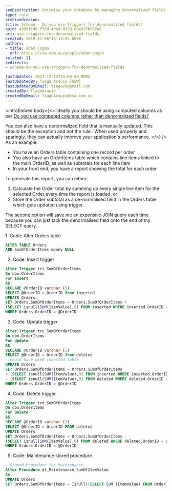 ```yaml
---
seoDescription: Optimize your database by managing denormalized fields with triggers to enhance query performance.
type: rule
archivedreason:
title: Schema - Do you use triggers for denormalized fields?
guid: 4385ff40-f78d-4d6d-8328-604927b807a8
uri: use-triggers-for-denormalized-fields
created: 2019-11-06T18:13:05.000Z
authors:
- title: Adam Cogan
  url: https://ssw.com.au/people/adam-cogan
related: []
redirects:
- schema-do-you-use-triggers-for-denormalized-fields

lastUpdated: 2023-12-13T23:00:00.000Z
lastUpdatedBy: Tiago Araújo [SSW]
lastUpdatedByEmail: tiagov8@gmail.com
createdBy: TiagoAraujo
createdByEmail: TiagoAraujo@ssw.com.au
---
```


<introEmbed
  body={<>
Ideally you should be using computed columns as per [Do you use computed columns rather than denormalized fields?](/use-computed-columns-rather-than-denormalized-fields)

You can also have a denormalized field that is manually updated. This should be the exception and not the rule.  When used properly and sparingly, they can actually improve your application's performance.
  </>}
/>
As an example:

* You have an Orders table containing one record per order
* You also have an OrderItems table which contains line items linked to the main OrderID, as well as subtotals for each line item
* In your front end, you have a report showing the total for each order

To generate this report, you can either:

1. Calculate the Order total by summing up every single line item for the selected Order every time the report is loaded, or
2. Store the Order subtotal as a de-normalised field in the Orders table which gets updated using trigger.

The second option will save me an expensive JOIN query each time because you can just tack the denormalised field onto the end of my SELECT query.

1. Code: Alter Orders table

```sql
ALTER TABLE Orders
ADD SumOfOrderItems money NULL
```

2. Code: Insert trigger

```sql
Alter Trigger tri_SumOfOrderItems
On dbo.OrderItems
For Insert
AS
DECLARE @OrderID varchar (5)
SELECT @OrderID = OrderID from inserted
UPDATE Orders
SET Orders.SumOfOrderItems = Orders.SumOfOrderItems +
(SELECT isnull(SUM(ItemValue),0) FROM inserted WHERE inserted.OrderID = Orders.OrderID)
WHERE Orders.OrderID = @OrderID
```

3. Code: Update trigger

```sql
Alter Trigger tru_SumOfOrderItems
On dbo.OrderItems
For Update
AS
DECLARE @OrderID varchar (5)
SELECT @OrderID = OrderID from deleted
--Could have used inserted table
UPDATE Orders
SET Orders.SumOfOrderItems = Orders.SumOfOrderItems
+ (SELECT isnull(SUM(ItemValue),0) FROM inserted WHERE inserted.OrderID = Orders.OrderID)
- (SELECT isnull(SUM(ItemValue),0) FROM deleted WHERE deleted.OrderID = Orders.OrderID)
WHERE Orders.OrderID = @OrderID
```

4. Code: Delete trigger

```sql
Alter Trigger trd_SumOfOrderItems
On dbo.OrderItems
For Delete
AS
DECLARE @OrderID varchar (5)
SELECT @OrderID = OrderID FROM deleted
UPDATE Orders
SET Orders.SumOfOrderItems = Orders.SumOfOrderItems -
(SELECT isnull(SUM(ItemValue),0) FROM deleted WHERE deleted.OrderID = Orders.OrderID)
WHERE Orders.OrderID = @OrderID
```

5. Code: Maintenance stored procedure

```sql
--Stored Procedure for Maintenance
Alter Procedure dt_Maintenance_SumOfItemValue
As
UPDATE Orders
SET Orders.SumOfOrderItems = Isnull((SELECT SUM (ItemValue) FROM OrderItems WHERE OrderItems.OrderID = Orders.OrderID),0)
```
